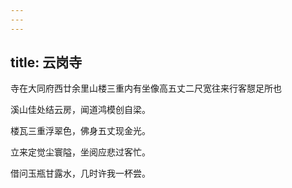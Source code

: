 ```yaml
---
---
---
```

title: 云岗寺
---



寺在大同府西廿余里山楼三重内有坐像高五丈二尺宽往来行客憇足所也

溪山佳处结云房，闻道鸿模创自梁。

楼瓦三重浮翠色，佛身五丈现金光。

立来定觉尘寰隘，坐阅应悲过客忙。

借问玉瓶甘露水，几时许我一杯尝。